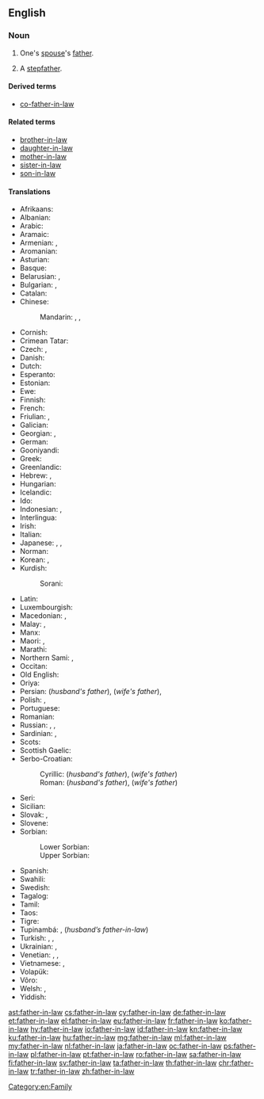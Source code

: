 ==English==

===Noun===
{{wikipedia}}
{{en-noun|head=[[father]]-[[in-law]]|fathers-in-law|father-in-laws}}

# One's [[spouse]]'s [[father]].
# {{context|dated|lang=en}} A [[stepfather]].
#: {{quote-book
|year=1839
|author=Charles Dickens
|title=Nicholas Nickleby
|chapter=IV
|url=
|isbn=1-85326-264-1
|page=41
|passage=`Yes,` replied Snawley. `The fact is, I am not their father, Mr Squeers. I'm only their father-in-law.` }}

====Derived terms====
* {{qualifier|uncommon}} [[co-father-in-law]]

====Related terms====
* [[brother-in-law]]
* [[daughter-in-law]]
* [[mother-in-law]]
* [[sister-in-law]]
* [[son-in-law]]

====Translations====
{{trans-top|One's spouse's father}}
* Afrikaans: {{t|af|skoonpa}}
* Albanian: {{t|sq|vjehërr|m}}
* Arabic: {{t|ar|حَم|m}}
* Aramaic: {{t|arc|חמא|sc=Hebr}}
* Armenian: {{qualifier|husband's father}} {{t|hy|սկեսրայր}}, {{qualifier|wife's father}} {{t|hy|աներ}}
* Aromanian: {{t|rup|socru|m}}
* Asturian: {{t+|ast|suegru|m}}
* Basque: {{t+|eu|aitaginarreba}}
* Belarusian: {{t|be|свёкар|m|sc=Cyrl}} {{qualifier|husband's father}}, {{t|be|цесць|m|sc=Cyrl}} {{qualifier|wife's father}}
* Bulgarian: {{t+|bg|све́кър|m|sc=Cyrl}} {{qualifier|husband's father}}, {{t+|bg|тъст|m|sc=Cyrl}} {{qualifier|wife's father}}
* Catalan: {{t+|ca|sogre|m}}
* Chinese:
*: Mandarin: {{t+|cmn|公公|tr=gōnggong|sc=Hani}} {{qualifier|husband's father}}, {{t+|cmn|岳父|tr=yuèfù|sc=Hani}} {{qualifier|wife's father}}, {{t+|cmn|嫜|tr=zhāng|sc=Hani}} {{qualifier|wife's father}}
* Cornish: {{t|kw|hwegron|m}}
* Crimean Tatar: {{t|crh|qaynata}}
* Czech: {{t+|cs|tchán|m}}, {{t|cs|svekr|m}} {{qualifier|husband's father, archaic}}
* Danish: {{t+|da|svigerfar|c}}
* Dutch: {{t+|nl|schoonvader|m}}
* Esperanto: {{t|eo|bopatro}}
* Estonian: {{t+|et|äi}}
* Ewe: {{t|ee|to}}
* Finnish: {{t+|fi|appi}}
* French: {{t+|fr|beau-père|m}}
* Friulian: {{t|fur|missêr|m}}, {{t|fur|suesar|m}}
* Galician: {{t+|gl|sogro|m}}
* Georgian: {{t|ka|სიმამრი}}, {{t|ka|მამამთილი}}
* German: {{t+|de|Schwiegervater|m}}
* Gooniyandi: {{t|gni|lambadi}}
* Greek: {{t+|el|πεθερός}}
* Greenlandic: {{t|kl|sakeq}}
* Hebrew: {{t+|he|חָם|m|tr=khám}} {{qualifier|to the bride}}, {{t+|he|חוֹתֵן|m|tr=khotén}} {{qualifier|to the groom}}
* Hungarian: {{t+|hu|após}}
* Icelandic: {{t+|is|tengdapabbi|m}}
* Ido: {{t+|io|bopatro}}
* Indonesian: {{t+|id|ayah mertua}}, {{t|id|bapak mertua}}
* Interlingua: {{t|ia|patre affin}}
* Irish: {{t|ga|athair céile}}
* Italian: {{t+|it|suocero|m}}
* Japanese: {{t+|ja|義父|tr=ぎふ, gifu}}, {{t+|ja|岳父|tr=がくふ, gakufu}} {{qualifier|husband's father}}, {{t+|ja|舅|tr=しゅうと, shūto|sc=Jpan}}
* Norman: {{t|nrf|bieau-péthe|m}}
* Korean: {{t+|ko|시아버지|tr=媤아버지, siabeoji, ''husband's father''}}, {{t+|ko|장인|tr=[[丈人]], jang-in, ''wife's father''}}
* Kurdish:
*: Sorani: {{t|ku|خه‌زور|tr=xezur|sc=ku-Arab}}
{{trans-mid}}
* Latin: {{t|la|socer|m}}
* Luxembourgish: {{t|lb|Schwéierpapp|m}}
* Macedonian: {{t|mk|свекор|m|tr=svékor}}, {{t|mk|тест|m|tr=tést}}
* Malay: {{t|ms|bapa mertua}}, {{t|ms|ayah mertua}}
* Manx: {{t|gv|ayr 'sy leigh|m}}
* Maori: {{t|mi|hungarei}}, {{t|mi|hungawai}}
* Marathi: {{t|mr|सासरा|m|tr=sāsarā|sc=Deva}}
* Northern Sami: {{t|se|vuohppa}}, {{t|se|vuohppasássa}} {{qualifier|future}}
* Occitan: {{t+|oc|sògre|m}}
* Old English: {{t|ang|swēor|m}}
* Oriya: {{t|or|ଶ୍ୱଶୁର|tr=śẇaśur|sc=Orya}}
* Persian: {{t+|fa|پدرشوهر|tr=pedar-šouhar}} (''husband's father''), {{t+|fa|پدرزن|tr=pedar-zan}} (''wife's father''), {{t+|fa|خسر|tr=xosor|sc=fa-Arab}}
* Polish: {{t+|pl|teść|m}}, {{qualifier|archaic; husband's father}} {{t|pl|świekr|m}}
* Portuguese: {{t+|pt|sogro|m}}
* Romanian: {{t+|ro|socru|m}}
* Russian: {{t+|ru|свёкор|m}}, {{t|ru|свёкр|m}} {{qualifier|husband's father}}, {{t+|ru|тесть|m}} {{qualifier|wife's father}}
* Sardinian: {{t|sc|socru|m}}, {{t|sc|sogru|m}}
* Scots: {{t|sco|guid-faither}}
* Scottish Gaelic: {{t|gd|athair-cèile|m}}
* Serbo-Croatian:
*: Cyrillic: {{t|sh|свекар|m|sc=Cyrl}} (''husband's father''), {{t|sh|пунац|m|sc=Cyrl}} (''wife's father'')
*: Roman: {{t+|sh|svekar|m}} (''husband's father''), {{t+|sh|punac|m}} (''wife's father'')
* Seri: {{qualifier|of a male}} {{t|sei|aaquéect ctam}}
* Sicilian: {{t+|scn|soggiru|m}}
* Slovak: {{t|sk|svokor|m}}, {{t|sk|tesť|m}} {{qualifier|wife's father}}
* Slovene: {{t+|sl|tast|m}}
* Sorbian:
*: Lower Sorbian: {{t|dsb|pśichodny nan|m}}
*: Upper Sorbian: {{t|hsb|přichodny nan|m}}
* Spanish: {{t+|es|suegro|m}}
* Swahili: {{t+|sw|babamkwe}}
* Swedish: {{t+|sv|svärfar|c}}
* Tagalog: {{t|tl|biyanang-lalaki}}
* Tamil: {{t+|ta|மாமனார்|tr=maamaNaar|sc=Taml}}
* Taos: {{t|twf|tǫ̏ména}}
* Tigre: {{t|tig|ሐም|sc=Ethi}}
* Tupinambá: {{qualifier|''wife’s father-in-law''}} {{t-check|tpn|menduba}}, {{qualifier|t-}} {{t-check|tpn|atu'uba}} (''husband’s father-in-law'')
* Turkish: {{t+|tr|kaynata}}, {{t+|tr|kayınbaba}}, {{t+|tr|kayınpeder}}
* Ukrainian: {{t|uk|све́кор|m|sc=Cyrl}} {{qualifier|husband's father}}, {{t|uk|тесть|m|sc=Cyrl}} {{qualifier|wife's father}}
* Venetian: {{t|vec|misiero|m}}, {{t|vec|misiere|m}}, {{t|vec|mesiere}}
* Vietnamese: {{t|vi|cha chồng}}, {{t|vi|cha vợ}}
* Volapük: {{t+|vo|lüfat}}
* Võro: {{t|vro|äi}}
* Welsh: {{t|cy|chwegrwn|m}}, {{t|cy|tad yng nghyfraith|m}}
* Yiddish: {{t|yi|שווער|m}}
{{trans-bottom}}

[[Category:en:Family]]

[[ast:father-in-law]]
[[cs:father-in-law]]
[[cy:father-in-law]]
[[de:father-in-law]]
[[et:father-in-law]]
[[el:father-in-law]]
[[eu:father-in-law]]
[[fr:father-in-law]]
[[ko:father-in-law]]
[[hy:father-in-law]]
[[io:father-in-law]]
[[id:father-in-law]]
[[kn:father-in-law]]
[[ku:father-in-law]]
[[hu:father-in-law]]
[[mg:father-in-law]]
[[ml:father-in-law]]
[[my:father-in-law]]
[[nl:father-in-law]]
[[ja:father-in-law]]
[[oc:father-in-law]]
[[ps:father-in-law]]
[[pl:father-in-law]]
[[pt:father-in-law]]
[[ro:father-in-law]]
[[sa:father-in-law]]
[[fi:father-in-law]]
[[sv:father-in-law]]
[[ta:father-in-law]]
[[th:father-in-law]]
[[chr:father-in-law]]
[[tr:father-in-law]]
[[zh:father-in-law]]